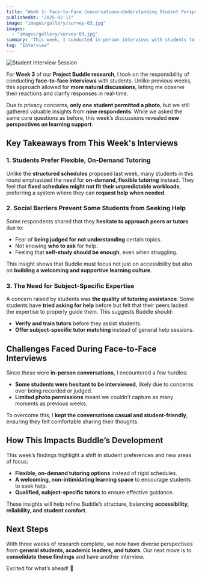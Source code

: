 ```yaml
---
title: "Week 3: Face-to-Face Conversations—Understanding Student Perspectives"
publishedAt: "2025-02-11"
image: "images/gallery/survey-03.jpg"
images:
  - "images/gallery/survey-03.jpg"
summary: "This week, I conducted in-person interviews with students to gain deeper insights into their academic challenges. With nine respondents, we explored new perspectives on tutoring and learning support."
tag: "Interview"
---
```


![Student Interview Session](/images/gallery/survey-03.jpg)

For **Week 3** of our **Project Buddle research**, I took on the responsibility of conducting **face-to-face interviews** with students. Unlike previous weeks, this approach allowed for **more natural discussions**, letting me observe their reactions and clarify responses in real-time.  

Due to privacy concerns, **only one student permitted a photo**, but we still gathered valuable insights from **nine respondents**. While we asked the same core questions as before, this week’s discussions revealed **new perspectives on learning support**.

## **Key Takeaways from This Week's Interviews**

### **1. Students Prefer Flexible, On-Demand Tutoring**  
Unlike the **structured schedules** proposed last week, many students in this round emphasized the need for **on-demand, flexible tutoring** instead. They feel that **fixed schedules might not fit their unpredictable workloads**, preferring a system where they can **request help when needed**.

### **2. Social Barriers Prevent Some Students from Seeking Help**  
Some respondents shared that they **hesitate to approach peers or tutors** due to:  
- Fear of **being judged for not understanding** certain topics.  
- Not knowing **who to ask** for help.  
- Feeling that **self-study should be enough**, even when struggling.  

This insight shows that Buddle must focus not just on accessibility but also on **building a welcoming and supportive learning culture**.

### **3. The Need for Subject-Specific Expertise**  
A concern raised by students was **the quality of tutoring assistance**. Some students have **tried asking for help** before but felt that their peers lacked the expertise to properly guide them. This suggests Buddle should:  
- **Verify and train tutors** before they assist students.  
- **Offer subject-specific tutor matching** instead of general help sessions.  

## **Challenges Faced During Face-to-Face Interviews**  
Since these were **in-person conversations**, I encountered a few hurdles:  
- **Some students were hesitant to be interviewed**, likely due to concerns over being recorded or judged.  
- **Limited photo permissions** meant we couldn’t capture as many moments as previous weeks.  

To overcome this, I **kept the conversations casual and student-friendly**, ensuring they felt comfortable sharing their thoughts.

## **How This Impacts Buddle’s Development**  
This week’s findings highlight a shift in student preferences and new areas of focus:  
- **Flexible, on-demand tutoring options** instead of rigid schedules.  
- **A welcoming, non-intimidating learning space** to encourage students to seek help.  
- **Qualified, subject-specific tutors** to ensure effective guidance.  

These insights will help refine Buddle’s structure, balancing **accessibility, reliability, and student comfort**.

## **Next Steps**  
With three weeks of research complete, we now have diverse perspectives from **general students, academic leaders, and tutors**. Our next move is to **consolidate these findings** and have another interview.

Excited for what’s ahead! 🚀
